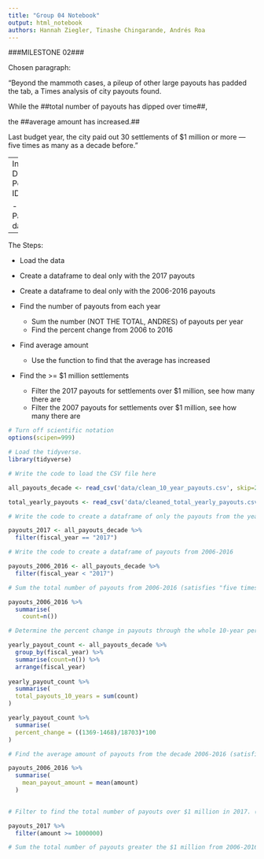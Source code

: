 ```yaml
---
title: "Group 04 Notebook"
output: html_notebook
authors: Hannah Ziegler, Tinashe Chingarande, Andrés Roa
---
```


###MILESTONE 02###

Chosen paragraph:

“Beyond the mammoth cases, a pileup of other large payouts has padded the tab, a Times analysis of city payouts found. 

While the ##total number of payouts has dipped over time##, 

the ##average amount has increased.##

Last budget year, the city paid out 30 settlements of $1 million or more — five times as many as a decade before.”

--
Individual Data Points to ID:

- Payouts data
--
The Steps:

- Load the data

- Create a dataframe to deal only with the 2017 payouts
- Create a dataframe to deal only with the 2006-2016 payouts
- Find the number of payouts from each year
  - Sum the number (NOT THE TOTAL, ANDRES) of payouts per year
  - Find the percent change from 2006 to 2016
  
- Find average amount
  - Use the <mean> function to find that the average has increased
  
- Find the >= $1 million settlements   
  - Filter the 2017 payouts for settlements over $1 million, see how many there are
  - Filter the 2007 payouts for settlements over $1 million, see how many there are
  

```r
# Turn off scientific notation
options(scipen=999)

# Load the tidyverse.
library(tidyverse)

```



```r
# Write the code to load the CSV file here

all_payouts_decade <- read_csv('data/clean_10_year_payouts.csv', skip=2, col_names =c("fiscal_year", "case_name", "claim_case_number", "amount", "department", "case_type"))

total_yearly_payouts <- read_csv('data/cleaned_total_yearly_payouts.csv')

```


```r
# Write the code to create a dataframe of only the payouts from the year 2017

payouts_2017 <- all_payouts_decade %>%
  filter(fiscal_year == "2017")

```



```r
# Write the code to create a dataframe of payouts from 2006-2016 

payouts_2006_2016 <- all_payouts_decade %>%
  filter(fiscal_year < "2017") 

```



```r
# Sum the total number of payouts from 2006-2016 (satisfies "five times as many as a decade before")

payouts_2006_2016 %>%
  summarise(
    count=n())

```



```r
# Determine the percent change in payouts through the whole 10-year period (satisfies "while the total number of payouts has dipped over time")

yearly_payout_count <- all_payouts_decade %>%
  group_by(fiscal_year) %>%
  summarise(count=n()) %>%
  arrange(fiscal_year)
  
yearly_payout_count %>%
  summarise(
  total_payouts_10_years = sum(count)
)

yearly_payout_count %>%
  summarise(
  percent_change = ((1369-1468)/18703)*100
)

```



```r
# Find the average amount of payouts from the decade 2006-2016 (satisfies "the average amount has increased")

payouts_2006_2016 %>%
  summarise(
    mean_payout_amount = mean(amount)
  )
  
```



```r
# Filter to find the total number of payouts over $1 million in 2017. (satisfies "Last budget year, the city paid out 30 settlements of $1 million or more")

payouts_2017 %>%
  filter(amount >= 1000000) 

```



```r
# Sum the total number of payouts greater the $1 million from 2006-2016 (satisfies "five times as many as a decade before")

```